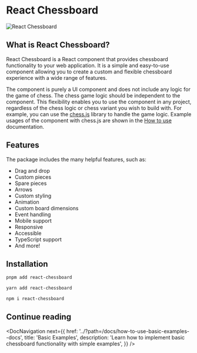 
<Meta title="Get started" />

<div style={{ display: 'flex', justifyContent: 'center' }}>
  <h1>React Chessboard</h1>
</div>

<div
  style={{
    display: 'flex',
    justifyContent: 'center',
    marginBottom: '3rem',
  }}
>
  <img
    src="chessboard.png"
    alt="React Chessboard"
    style={{ maxWidth: '400px', width: '100%' }}
  />
</div>

## What is React Chessboard?

React Chessboard is a React component that provides chessboard functionality to your web application. It is a simple and easy-to-use component allowing you to create a custom and flexible chessboard experience with a wide range of features.

The component is purely a UI component and does not include any logic for the game of chess. The chess game logic should be independent to the component. This flexibility enables you to use the component in any project, regardless of the chess logic or chess variant you wish to build with. For example, you can use the [chess.js](https://www.npmjs.com/package/chess.js) library to handle the game logic. Example usages of the component with chess.js are shown in the [How to use](../?path=/docs/how-to-use-basic-examples--docs) documentation.

## Features

The package includes the many helpful features, such as:

- Drag and drop
- Custom pieces
- Spare pieces
- Arrows
- Custom styling
- Animation
- Custom board dimensions
- Event handling
- Mobile support
- Responsive
- Accessible
- TypeScript support
- And more!

## Installation

```bash
pnpm add react-chessboard
```

```bash
yarn add react-chessboard
```

```bash
npm i react-chessboard
```

## Continue reading

<DocNavigation
  next={{
    href: '../?path=/docs/how-to-use-basic-examples--docs',
    title: 'Basic Examples',
    description:
      'Learn how to implement basic chessboard functionality with simple examples',
  }}
/>
